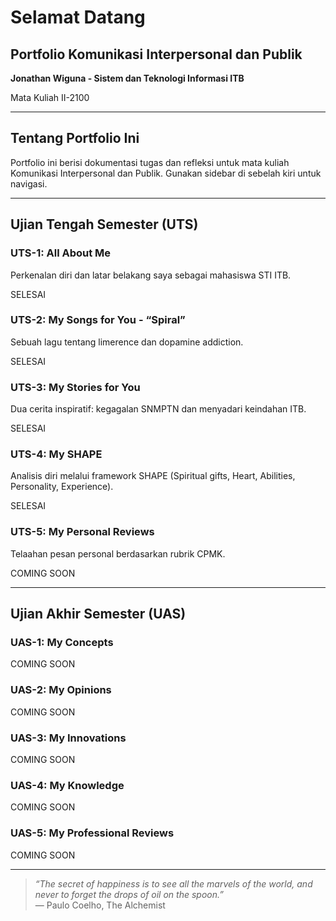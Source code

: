 # Selamat Datang {.unnumbered}

## Portfolio Komunikasi Interpersonal dan Publik

**Jonathan Wiguna - Sistem dan Teknologi Informasi ITB**

Mata Kuliah II-2100

---

## Tentang Portfolio Ini

Portfolio ini berisi dokumentasi tugas dan refleksi untuk mata kuliah Komunikasi Interpersonal dan Publik. Gunakan sidebar di sebelah kiri untuk navigasi.

---

## Ujian Tengah Semester (UTS)

::: {.portfolio-card}
### UTS-1: All About Me
Perkenalan diri dan latar belakang saya sebagai mahasiswa STI ITB.

<span class="status-complete">SELESAI</span>
:::

::: {.portfolio-card}
### UTS-2: My Songs for You - "Spiral"
Sebuah lagu tentang limerence dan dopamine addiction.

<span class="status-complete">SELESAI</span>
:::

::: {.portfolio-card}
### UTS-3: My Stories for You
Dua cerita inspiratif: kegagalan SNMPTN dan menyadari keindahan ITB.

<span class="status-complete">SELESAI</span>
:::

::: {.portfolio-card}
### UTS-4: My SHAPE
Analisis diri melalui framework SHAPE (Spiritual gifts, Heart, Abilities, Personality, Experience).

<span class="status-complete">SELESAI</span>
:::

::: {.portfolio-card}
### UTS-5: My Personal Reviews
Telaahan pesan personal berdasarkan rubrik CPMK.

<span class="status-pending">COMING SOON</span>
:::

---

## Ujian Akhir Semester (UAS)

::: {.portfolio-card}
### UAS-1: My Concepts
<span class="status-pending">COMING SOON</span>
:::

::: {.portfolio-card}
### UAS-2: My Opinions
<span class="status-pending">COMING SOON</span>
:::

::: {.portfolio-card}
### UAS-3: My Innovations
<span class="status-pending">COMING SOON</span>
:::

::: {.portfolio-card}
### UAS-4: My Knowledge
<span class="status-pending">COMING SOON</span>
:::

::: {.portfolio-card}
### UAS-5: My Professional Reviews
<span class="status-pending">COMING SOON</span>
:::

---

> *"The secret of happiness is to see all the marvels of the world, and never to forget the drops of oil on the spoon."*  
> — Paulo Coelho, The Alchemist
